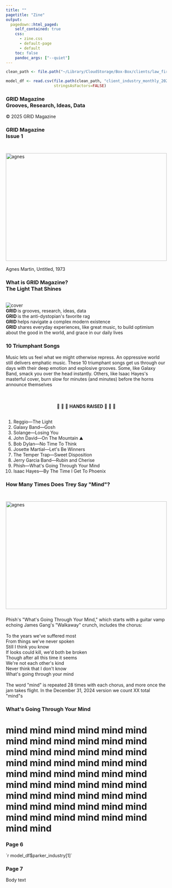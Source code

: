```yaml
---
title: ""
pagetitle: "Zine"
output:
  pagedown::html_paged:
    self_contained: true
    css:
      - zine.css
      - default-page
      - default
    toc: false
    pandoc_args: ["--quiet"]
---
```


<!-- Edit your panel content directly in the HTML below. You can use text and <img> tags. -->

```r
clean_path <- file.path("~/Library/CloudStorage/Box-Box/clients/law_firms/phelps/clean_data/")

model_df <- read.csv(file.path(clean_path, "client_industry_monthly_2020_2025_with_predictors.csv"), 
                     stringsAsFactors=FALSE)
```

```{=html}
<div id="sheet">
  <div class="inner">
    <!-- Top row (rotated 180°): [Page 8] [Page 1] [Page 2] [Page 3] -->

    <div class="cell rotated">
      <div class="panel">
        <h3>GRID Magazine<br>Grooves, Research, Ideas, Data</h3>
        <div class="body">&copy; 2025 GRID Magazine</div>
      </div>
    </div>

    <div class="cell rotated">
      <div class="panel">
        <h3>GRID Magazine<br>Issue 1</h3>
        <div class="body"><br><img src="agnes_martin2.jpg" alt="agnes"      style="width:100%;max-height:3.5in;object-fit:contain;display:block;margin:0.1in auto 0;></div>
        <div class="body"><br>Agnes Martin, Untitled, 1973</div>

      </div>
    </div>

    <div class="cell rotated">
      <div class="panel">
        <h3>What is GRID Magazine?<br>The Light That Shines</h3>
        <div class="body"><br><img src="cover.jpg" alt="cover"></div>
        <div class="body"><strong>GRID </strong> is grooves, research, ideas, data<br>
        <strong>GRID </strong>is the anti-dystopian's favorite rag<br><strong>GRID </strong>helps navigate a complex modern existence<br><strong>GRID </strong> shares everyday experiences, like great music, to build optimism about the good in the world, and grace in our daily lives</div>
        </div>
        </div>

    <div class="cell rotated">
      <div class="panel">
        <h3>10 Triumphant Songs</h3>
        <div class="body">Music lets us feel what we might otherwise repress. An oppressive world still delivers emphatic music. These 10 triumphant songs get us through our days with their deep emotion and explosive grooves. Some, like Galaxy Band, smack you over the head instantly. Others, like Isaac Hayes's masterful cover, burn slow for minutes (and minutes) before the horns announce themselves <br><br><br><br> <div class="body" style="text-align:center;">
  &#x1FAA9;  &#x1FAA9;  &#x1FAA9; <strong>HANDS RAISED</strong> &#x1FAA9;  &#x1FAA9;  &#x1FAA9; <br><br>
</div> 
        <ol>
        <li>Reggio&mdash;The Light</li>
        <li>Galaxy Band&mdash;Gosh</li>
        <li>Solange&mdash;Losing You</li>
        <li>John David&mdash;On The Mountain &#9968;</li>
        <li>Bob Dylan&mdash;No Time To Think</li>
        <li>Josette Martial&mdash;Let's Be Winners</li>
        <li>The Temper Trap&mdash;Sweet Disposition</li>
        <li>Jerry Garcia Band&mdash;Rubin and Cherise</li>
        <li>Phish&mdash;What's Going Through Your Mind</li>
        <li>Isaac Hayes&mdash;By The Time I Get To Phoenix</li>
      </ol></div>
      </div>
    </div>

    <!-- Bottom row (upright): [Page 4] [Page 5] [Page 6] [Page 7] -->
    <div class="cell">
      <div class="panel">
        <h3>How Many Times Does Trey Say "Mind"?</h3>
        <div class="body"><br><img src="phish.jpg" alt="agnes"      style="width:100%;max-height:3.5in;object-fit:contain;display:block;margin:0.1in auto 0.25in;></div>
        <br>
        <br>
        <br>
        <div class="body">Phish's "What's Going Through Your Mind," which starts with a guitar vamp echoing James Gang's "Walkaway" crunch, includes the chorus: <br><br>To the years we've suffered most<br>From things we've never spoken<br>Still I think you know<br>If looks could kill, we'd both be broken<br>Though after all this time it seems<br>We're not each other's kind<br>Never think that I don't know<br>What's going through your mind<br><br>The word "mind" is repeated 28 times with each chorus, and more once the jam takes flight. In the December 31, 2024 version we count XX total "mind"s </div>
      </div>
    </div>

    <div class="cell">
      <div class="panel">
        <h3>What's Going Through Your Mind</h3>
        <h1>mind mind mind mind mind mind mind mind mind mind mind mind mind mind mind mind mind mind mind mind mind mind mind mind mind mind mind mind mind mind mind mind mind mind mind mind mind mind mind mind mind mind mind mind mind mind mind mind mind mind mind mind mind mind mind mind </h1>
      </div>
    </div>

    <div class="cell">
      <div class="panel">
        <h3>Page 6</h3>
        <div class="body">`r model_df$parker_industry[1]`</div>
      </div>
    </div>

    <div class="cell">
      <div class="panel">
        <h3>Page 7</h3>
        <div class="body">Body text</div>
      </div>
    </div>
  </div>
</div>

```
